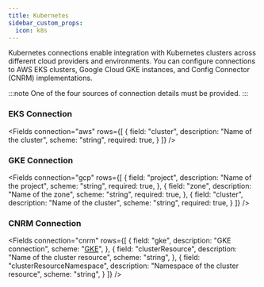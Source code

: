 ```yaml
---
title: Kubernetes
sidebar_custom_props:
  icon: k8s
---
```


<!-- Source: modules/duty/connection/kubernetes.go:49#KubernetesConnection -->

Kubernetes connections enable integration with Kubernetes clusters across different cloud providers and environments. 
You can configure connections to AWS EKS clusters, Google Cloud GKE instances, and Config Connector (CNRM) implementations.

<Fields connection="kubernetes" />

:::note
One of the four sources of connection details must be provided.
:::

### EKS Connection

<Fields connection="aws" rows={[
  {
    field: "cluster",
    description: "Name of the cluster",
    scheme: "string",
    required: true,
  }
]}
/>

### GKE Connection

<Fields connection="gcp" rows={[
  {
    field: "project",
    description: "Name of the project",
    scheme: "string",
    required: true,
  },
  {
    field: "zone",
    description: "Name of the zone",
    scheme: "string",
    required: true,
  },
  {
    field: "cluster",
    description: "Name of the cluster",
    scheme: "string",
    required: true,
  }
]}
/>

### CNRM Connection

<Fields connection="cnrm" rows={[
  {
    field: "gke",
    description: "GKE connection",
    scheme: "[GKE](#gke-connection)",
  },
  {
    field: "clusterResource",
    description: "Name of the cluster resource",
    scheme: "string",
  },
  {
    field: "clusterResourceNamespace",
    description: "Namespace of the cluster resource",
    scheme: "string",
  }
]}
/>
